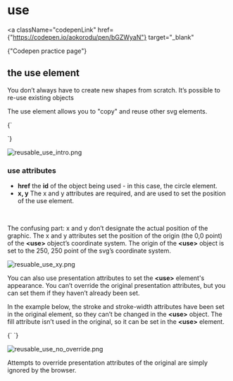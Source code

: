 
# use

<a
  className="codepenLink"
  href={"https://codepen.io/aokorodu/pen/bGZWyaN"}
  target="_blank"
>
  {"Codepen practice page"}
</a>

## the use element

You don’t always have to create new shapes from scratch. It’s possible to re-use existing objects

The use element allows you to "copy" and reuse other svg elements.

<Blocks>{`<circle 
id="dot" 
cx="100" cy="100" r="100"
fill="#C4C4C4" />

<use 
    href="#dot" 
    x="250" y="250"></use>`}</Blocks>

![reusable_use_intro.png](reusable_use_intro.png)

### use attributes

- **href** the **id** of the object being used - in this case, the circle element.
- **x, y** The x and y attributes are required, and are used to set the position of the use element.

<br />

The confusing part: x and y don’t designate the actual position of the graphic. The x and y attributes set the position of the origin (the 0,0 point) of the **\<use\>** object’s coordinate system. The origin of the **\<use\>** object is set to the 250, 250 point of the svg’s coordinate system.

![resuable_use_xy.png](resuable_use_xy.png)

You can also use presentation attributes to set the **\<use\>** element's appearance. You can’t override the original presentation attributes, but you can set them if they haven’t already been set.

In the example below, the stroke and stroke-width attributes have been set in the original element, so they can’t be changed in the **\<use\>** object. The fill attribute isn’t used in the original, so it can be set in the **\<use\>** element.

<Blocks>
  {`<circle 
    id="dot" 
    cx="100" cy="100" r="100" 
    stroke="black" stroke-width="4" />
<use 
    href="#dot" 
    x="250" y="250" 
    fill="#0DD9F4"/>`}
</Blocks>

![reusable_use_no_override.png](reusable_use_no_override.png)

Attempts to override presentation attributes of the original are simply ignored by the browser.

